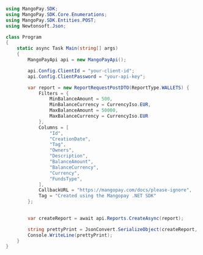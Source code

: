 ```csharp .NET 
using MangoPay.SDK;
using MangoPay.SDK.Core.Enumerations;
using MangoPay.SDK.Entities.POST;
using Newtonsoft.Json;

class Program
{
    static async Task Main(string[] args)
    {
        MangoPayApi api = new MangoPayApi();

        api.Config.ClientId = "your-client-id";
        api.Config.ClientPassword = "your-api-key";

        var report = new ReportRequestPostDTO(ReportType.WALLETS) {
            Filters = {
                MinBalanceAmount = 500,
                MinBalanceCurrency = CurrencyIso.EUR,
                MaxBalanceAmount = 50000,
                MaxBalanceCurrency = CurrencyIso.EUR
            },
            Columns = [
                "Id",
                "CreationDate",
                "Tag",
                "Owners",
                "Description",
                "BalanceAmount",
                "BalanceCurrency",
                "Currency",
                "FundsType",
            ],
            CallbackURL = "https://mangopay.com/docs/please-ignore",
            Tag = "Created using the Mangopay .NET SDK"
        };
        

        var createReport = await api.Reports.CreateAsync(report);

        string prettyPrint = JsonConvert.SerializeObject(createReport, Formatting.Indented);
        Console.WriteLine(prettyPrint);
    }
}
```